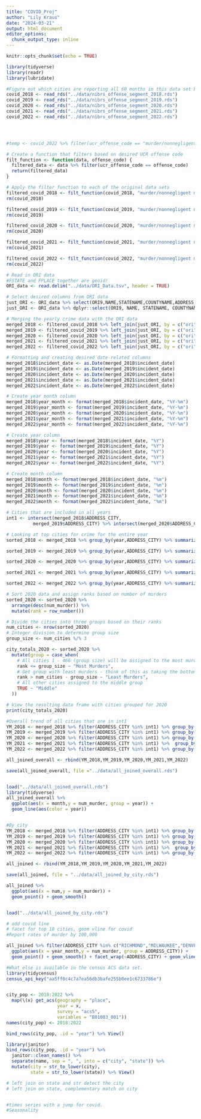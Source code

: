 ```yaml
---
title: "COVID_Proj"
author: "Lily Kraus"
date: "2024-03-21"
output: html_document
editor_options: 
  chunk_output_type: inline
---
```


```r
knitr::opts_chunk$set(echo = TRUE)
```

```r
library(tidyverse)
library(readr)
library(lubridate)

#Figure out which cities are reporting all 60 months in this data set by looking at was ANYTHING reported in a given month. 
covid_2018 <- read_rds("../data/nibrs_offense_segment_2018.rds")
covid_2019 <- read_rds("../data/nibrs_offense_segment_2019.rds")
covid_2020 <- read_rds("../data/nibrs_offense_segment_2020.rds")
covid_2021 <- read_rds("../data/nibrs_offense_segment_2021.rds")
covid_2022 <- read_rds("../data/nibrs_offense_segment_2022.rds")




#temp <- covid_2022 %>% filter(ucr_offense_code == "murder/nonnegligent manslaughter")

# Create a function that filters based on desired UCR offense code
filt_function <- function(data, offense_code) {
  filtered_data <- data %>% filter(ucr_offense_code == offense_code)
  return(filtered_data)
}

# Apply the filter function to each of the original data sets
filtered_covid_2018 <- filt_function(covid_2018, "murder/nonnegligent manslaughter")
rm(covid_2018)

filtered_covid_2019 <- filt_function(covid_2019, "murder/nonnegligent manslaughter")
rm(covid_2019)

filtered_covid_2020 <- filt_function(covid_2020, "murder/nonnegligent manslaughter")
rm(covid_2020)

filtered_covid_2021 <- filt_function(covid_2021, "murder/nonnegligent manslaughter")
rm(covid_2021)

filtered_covid_2022 <- filt_function(covid_2022, "murder/nonnegligent manslaughter")
rm(covid_2022)

# Read in ORI data
#FSTATE and FPLACE together are geoid!
ORI_data <- read.delim("../data/ORI_Data.tsv", header = TRUE)

# Select desired columns from ORI data
just_ORI <- ORI_data %>% select(ORI9,NAME,STATENAME,COUNTYNAME,ADDRESS_CITY)
just_ORI <- ORI_data %>% dplyr::select(ORI9, NAME, STATENAME, COUNTYNAME, ADDRESS_CITY)

# Merging the yearly crime data with the ORI data
merged_2018 <- filtered_covid_2018 %>% left_join(just_ORI, by = c("ori" = "ORI9"))
merged_2019 <- filtered_covid_2019 %>% left_join(just_ORI, by = c("ori" = "ORI9"))
merged_2020 <- filtered_covid_2020 %>% left_join(just_ORI, by = c("ori" = "ORI9"))
merged_2021 <- filtered_covid_2021 %>% left_join(just_ORI, by = c("ori" = "ORI9"))
merged_2022 <- filtered_covid_2022 %>% left_join(just_ORI, by = c("ori" = "ORI9"))

# Formatting and creating desired date-related columns
merged_2018$incident_date <- as.Date(merged_2018$incident_date)
merged_2019$incident_date <- as.Date(merged_2019$incident_date)
merged_2020$incident_date <- as.Date(merged_2020$incident_date)
merged_2021$incident_date <- as.Date(merged_2021$incident_date)
merged_2022$incident_date <- as.Date(merged_2022$incident_date)

# Create year month column
merged_2018$year_month <- format(merged_2018$incident_date, "%Y-%m")
merged_2019$year_month <- format(merged_2019$incident_date, "%Y-%m")
merged_2020$year_month <- format(merged_2020$incident_date, "%Y-%m")
merged_2021$year_month <- format(merged_2021$incident_date, "%Y-%m")
merged_2022$year_month <- format(merged_2022$incident_date, "%Y-%m")

# Create year column
merged_2018$year <- format(merged_2018$incident_date, "%Y")
merged_2019$year <- format(merged_2019$incident_date, "%Y")
merged_2020$year <- format(merged_2020$incident_date, "%Y")
merged_2021$year <- format(merged_2021$incident_date, "%Y")
merged_2022$year <- format(merged_2022$incident_date, "%Y")

# Create month column
merged_2018$month <- format(merged_2018$incident_date, "%m")
merged_2019$month <- format(merged_2019$incident_date, "%m")
merged_2020$month <- format(merged_2020$incident_date, "%m")
merged_2021$month <- format(merged_2021$incident_date, "%m")
merged_2022$month <- format(merged_2022$incident_date, "%m")

```

```r
# Cities that are included in all years
int1 <- intersect(merged_2018$ADDRESS_CITY,
          merged_2019$ADDRESS_CITY) %>% intersect(merged_2020$ADDRESS_CITY) %>% intersect(merged_2021$ADDRESS_CITY) %>% intersect(merged_2022$ADDRESS_CITY)
```

```r
# Looking at top cities for crime for the entire year
sorted_2018 <- merged_2018 %>% group_by(year,ADDRESS_CITY) %>% summarize(num_murder = n()) %>% arrange(-num_murder) 

sorted_2019 <- merged_2019 %>% group_by(year,ADDRESS_CITY) %>% summarize(num_murder = n()) %>% arrange(-num_murder) 

sorted_2020 <- merged_2020 %>% group_by(year,ADDRESS_CITY) %>% summarize(num_murder = n()) %>% arrange(-num_murder) 

sorted_2021 <- merged_2021 %>% group_by(year,ADDRESS_CITY) %>% summarize(num_murder = n()) %>% arrange(-num_murder) 

sorted_2022 <- merged_2022 %>% group_by(year,ADDRESS_CITY) %>% summarize(num_murder = n()) %>% arrange(-num_murder) 

```

```r
# Sort 2020 data and assign ranks based on number of murders
sorted_2020 <- sorted_2020 %>%
  arrange(desc(num_murder)) %>%
  mutate(rank = row_number())

# Divide the cities into three groups based on their ranks
num_cities <- nrow(sorted_2020)
# Integer division to determine group size
group_size <- num_cities %/% 3  

city_totals_2020 <- sorted_2020 %>%
  mutate(group = case_when(
    # All cities 1 - 466 (group size) will be assigned to the most murders group
    rank <= group_size ~ "Most Murders",
    # Get group with least murders - think of this as taking the bottom third of the data
    rank > num_cities - group_size ~ "Least Murders",
    # All other cities assigned to the middle group
    TRUE ~ "Middle"
  ))

# View the resulting data frame with cities grouped for 2020
print(city_totals_2020)

```


```r
#Overall trend of all cities that are in int1
YM_2018 <- merged_2018 %>% filter(ADDRESS_CITY %in% int1) %>% group_by(year,month) %>% summarize(num_murder = n()) 
YM_2019 <- merged_2019 %>% filter(ADDRESS_CITY %in% int1) %>% group_by(year,month) %>% summarize(num_murder = n()) 
YM_2020 <- merged_2020 %>% filter(ADDRESS_CITY %in% int1) %>% group_by(year,month) %>% summarize(num_murder = n()) 
YM_2021 <- merged_2021 %>% filter(ADDRESS_CITY %in% int1) %>%  group_by(year,month) %>% summarize(num_murder = n()) 
YM_2022 <- merged_2022 %>% filter(ADDRESS_CITY %in% int1) %>% group_by(year,month) %>% summarize(num_murder = n()) 

all_joined_overall <- rbind(YM_2018,YM_2019,YM_2020,YM_2021,YM_2022)

save(all_joined_overall, file ="../data/all_joined_overall.rds")


load("../data/all_joined_overall.rds")
library(tidyverse)
all_joined_overall %>% 
  ggplot(aes(x = month,y = num_murder, group = year)) +
  geom_line(aes(color = year))



```

```r
#By city
YM_2018 <- merged_2018 %>% filter(ADDRESS_CITY %in% int1) %>% group_by(ADDRESS_CITY,year_month) %>% summarize(num_murder = n()) 
YM_2019 <- merged_2019 %>% filter(ADDRESS_CITY %in% int1) %>% group_by(ADDRESS_CITY,year_month) %>% summarize(num_murder = n()) 
YM_2020 <- merged_2020 %>% filter(ADDRESS_CITY %in% int1) %>% group_by(ADDRESS_CITY,year_month) %>% summarize(num_murder = n()) 
YM_2021 <- merged_2021 %>% filter(ADDRESS_CITY %in% int1) %>%  group_by(ADDRESS_CITY,year_month) %>% summarize(num_murder = n()) 
YM_2022 <- merged_2022 %>% filter(ADDRESS_CITY %in% int1) %>% group_by(ADDRESS_CITY,year_month) %>% summarize(num_murder = n()) 

all_joined <- rbind(YM_2018,YM_2019,YM_2020,YM_2021,YM_2022) 

save(all_joined, file = "../data/all_joined_by_city.rds")

all_joined %>% 
  ggplot(aes(x = num,y = num_murder)) +
  geom_point() + geom_smooth()


load("../data/all_joined_by_city.rds")

# add covid line
# facet for top 10 cities, geom vline for covid
#Report rates of murder by 100,000

all_joined %>% filter(ADDRESS_CITY %in% c("RICHMOND","MILWAUKEE","DENVER","MEMPHIS")) %>% 
  ggplot(aes(x = year_month,y = num_murder, group = ADDRESS_CITY)) +
  geom_point() + geom_smooth() + facet_wrap(~ADDRESS_CITY) + geom_vline(xintercept = "2020-03")


```


```r
#What else is available in the census ACS data set.  
library(tidycensus)
census_api_key("aa5ff0c4c7a7ea56db3bafe255b0ee1c6733786e")


city_pop <- 2018:2022 %>% 
  map(\(x) get_acs(geography = "place",
                   year = x,
                   survey = "acs5",
                   variables = "B01003_001"))
names(city_pop) <- 2018:2022

bind_rows(city_pop, .id = "year") %>% View()

library(janitor)
bind_rows(city_pop, .id = "year") %>% 
  janitor::clean_names() %>% 
  separate(name, sep = ", ", into = c("city", "state")) %>% 
  mutate(city = str_to_lower(city),
         state = str_to_lower(state)) %>% View()

# left join on state and str detect the city 
# left join on state, complementary match on city


#times series with a jump for covid.  
#Seasonality
``` 









